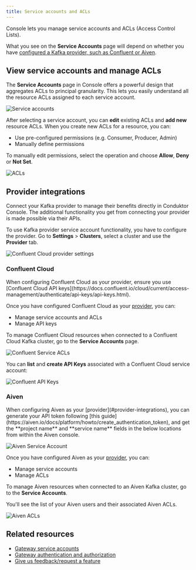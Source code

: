 ```yaml
---
title: Service accounts and ACLs
---
```


Console lets you manage service accounts and ACLs (Access Control Lists).

What you see on the **Service Accounts** page will depend on whether you have [configured a Kafka provider, such as Confluent or Aiven](#provider-integrations).

## View service accounts and manage ACLs

The **Service Accounts** page in Console offers a powerful design that aggregates ACLs to principal granularity. This lets you easily understand all the resource ACLs assigned to each service account.

![Service accounts](/images/service-accounts.png)

After selecting a service account, you can **edit** existing ACLs and **add new** resource ACLs. When you create new ACLs for a resource, you can:

- Use pre-configured permissions (e.g. Consumer, Producer, Admin)
- Manually define permissions

To manually edit permissions, select the operation and choose **Allow**, **Deny** or **Not Set**.

![ACLs](/images/acls.png)

## Provider integrations

Connect your Kafka provider to manage their benefits directly in Conduktor Console. The additional functionality you get from connecting your provider is made possible via their APIs.

To use Kafka provider service account functionality, you have to configure the provider. Go to **Settings** > **Clusters**, select a cluster and use the **Provider** tab.

![Confluent Cloud provider settings](/images/confluent-cloud-provider.png)

### Confluent Cloud

<Info>
When configuring Confluent Cloud as your provider, ensure you use [Confluent Cloud API keys](https://docs.confluent.io/cloud/current/access-management/authenticate/api-keys/api-keys.html).
</Info>

Once you have configured Confluent Cloud as your [provider](#provider-integrations), you can:

- Manage service accounts and ACLs
- Manage API keys

To manage Confluent Cloud resources when connected to a Confluent Cloud Kafka cluster, go to the **Service Accounts** page.

![Confluent Service ACLs](/images/confluent-sa.png)

You can **list** and **create API Keys** associated with a Confluent Cloud service account:

![Confluent API Keys](/images/confluent-sa-api-keys.png)

### Aiven

<Info>
When configuring Aiven as your [provider](#provider-integrations), you can generate your API token following [this guide](https://aiven.io/docs/platform/howto/create_authentication_token), and get the **project name** and **service name** fields in the below locations from within the Aiven console.

![Aiven Service Account](/images/aiven-provider-fields.png)
</Info>

Once you have configured Aiven as your [provider](#provider-integrations), you can:

- Manage service accounts
- Manage ACLs

To manage Aiven resources when connected to an Aiven Kafka cluster, go to the **Service Accounts**.

You'll see the list of your Aiven users and their associated Aiven ACLs.

![Aiven ACLs](/images/aiven-acls.png)

## Related resources

- [Gateway service accounts](/guide/conduktor-concepts/gw-service-accounts)
- [Gateway authentication and authorization](/guide/conduktor-concepts/gw-authen-author)
- [Give us feedback/request a feature](https://conduktor.io/roadmap)
